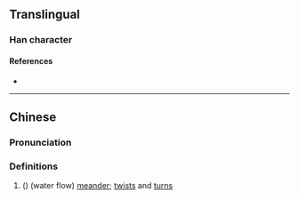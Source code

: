 {{character info}}
==Translingual==

===Han character===
{{Han char|rn=85|rad=水|as=19|sn=22|four=30117|canj=ELIM,XELIM|ids=⿰氵蟺}}

====References====
* {{Han ref|kx=0663.210|dkj=18783|hdz=31795.020|uh=7057|ud=28759|bh=F6EA|bd=63210}}

----

==Chinese==
{{zh-forms}}

===Pronunciation===
{{zh-pron
|m=shàn
|c=sin5
|mc=
|oc=
|ma=
|cat=n
}}

===Definitions===
{{zh-hanzi}}

# ({{zh-only|蜿灗}}) (water flow) [[meander]]; [[twist]]s and [[turn]]s